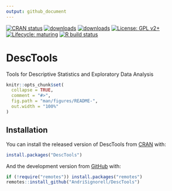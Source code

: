 ```yaml
---
output: github_document
---
```


<!-- README.md is generated from README.Rmd. Please edit that file -->

<!-- badges: start -->
[![CRAN status](https://www.r-pkg.org/badges/version-last-release/DescTools)](https://CRAN.R-project.org/package=DescTools)
[![downloads](https://cranlogs.r-pkg.org/badges/grand-total/DescTools)](https://CRAN.R-project.org/package=DescTools)
[![downloads](http://cranlogs.r-pkg.org/badges/last-week/DescTools)](https://CRAN.R-project.org/package=DescTools)
[![License: GPL v2+](https://img.shields.io/badge/License-GPL%20v2+-blue.svg)](https://www.gnu.org/licenses/old-licenses/gpl-2.0.en.html)
[![Lifecycle: maturing](https://img.shields.io/badge/lifecycle-maturing-blue.svg)](https://www.tidyverse.org/lifecycle/#maturing)
[![R build status](https://github.com/AndriSignorell/DescTools/workflows/R-CMD-check/badge.svg)](https://github.com/AndriSignorell/DescTools/actions)
<!-- badges: end -->

# DescTools

Tools for Descriptive Statistics and Exploratory Data Analysis

```r
knitr::opts_chunk$set(
  collapse = TRUE,
  comment = "#>",
  fig.path = "man/figures/README-",
  out.width = "100%"
)
```

## Installation

You can install the released version of DescTools from [CRAN](https://CRAN.R-project.org) with:

``` r
install.packages("DescTools")
```

And the development version from [GitHub](https://github.com/) with:

```r
if (!require("remotes")) install.packages("remotes")
remotes::install_github("AndriSignorell/DescTools")
```

